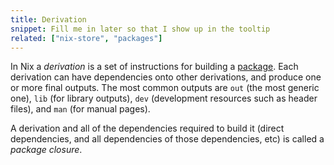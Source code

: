 ```yaml
---
title: Derivation
snippet: Fill me in later so that I show up in the tooltip
related: ["nix-store", "packages"]
---
```


In Nix a *derivation* is a set of instructions for building a [package](/concepts/package).
Each derivation can have dependencies onto other derivations, and produce one or more final outputs.
The most common outputs are
`out` (the most generic one), 
`lib` (for library outputs),
`dev` (development resources such as header files), 
and `man` (for manual pages).

A derivation and all of the dependencies required to build it 
(direct dependencies, and all dependencies of those dependencies, etc) is called a *package closure*.
